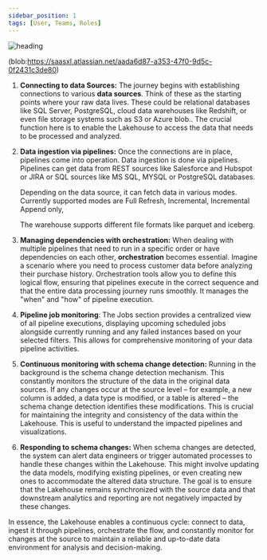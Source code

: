 ```yaml
---
sidebar_position: 1
tags: [User, Teams, Roles]
---
```


![heading](/img/Add_a_heading.png)

(blob:https://saasxl.atlassian.net/aada6d87-a353-47f0-9d5c-0f2431c3de80)

1.  **Connecting to data Sources:** The journey begins with establishing connections to various **data sources**. Think of these as the starting points where your raw data lives. These could be relational databases like SQL Server, PostgreSQL, cloud data warehouses like Redshift, or even file storage systems such as S3 or Azure blob.. The crucial function here is to enable the Lakehouse to access the data that needs to be processed and analyzed.
    
2.  **Data ingestion via pipelines:** Once the connections are in place, pipelines come into operation. Data ingestion is done via pipelines. Pipelines can get data from REST sources like Salesforce and Hubspot or JIRA or SQL sources like MS SQL, MYSQL or PostgreSQL databases.
    
    Depending on the data source, it can fetch data in various modes. Currently supported modes are Full Refresh, Incremental, Incremental Append only,
    
    The warehouse supports different file formats like parquet and iceberg.
    
3.  **Managing dependencies with orchestration:** When dealing with multiple pipelines that need to run in a specific order or have dependencies on each other, **orchestration** becomes essential. Imagine a scenario where you need to process customer data before analyzing their purchase history. Orchestration tools allow you to define this logical flow, ensuring that pipelines execute in the correct sequence and that the entire data processing journey runs smoothly. It manages the "when" and "how" of pipeline execution.
    
4.  **Pipeline job monitoring**: The Jobs section provides a centralized view of all pipeline executions, displaying upcoming scheduled jobs alongside currently running and any failed instances based on your selected filters. This allows for comprehensive monitoring of your data pipeline activities.
    
5.  **Continuous monitoring with schema change detection:** Running in the background is the schema change detection mechanism. This constantly monitors the structure of the data in the original data sources. If any changes occur at the source level – for example, a new column is added, a data type is modified, or a table is altered – the schema change detection identifies these modifications. This is crucial for maintaining the integrity and consistency of the data within the Lakehouse. This is useful to understand the impacted pipelines and visualizations.
    
6.  **Responding to schema changes:** When schema changes are detected, the system can alert data engineers or trigger automated processes to handle these changes within the Lakehouse. This might involve updating the data models, modifying existing pipelines, or even creating new ones to accommodate the altered data structure. The goal is to ensure that the Lakehouse remains synchronized with the source data and that downstream analytics and reporting are not negatively impacted by these changes.
    

In essence, the Lakehouse enables a continuous cycle: connect to data, ingest it through pipelines, orchestrate the flow, and constantly monitor for changes at the source to maintain a reliable and up-to-date data environment for analysis and decision-making.